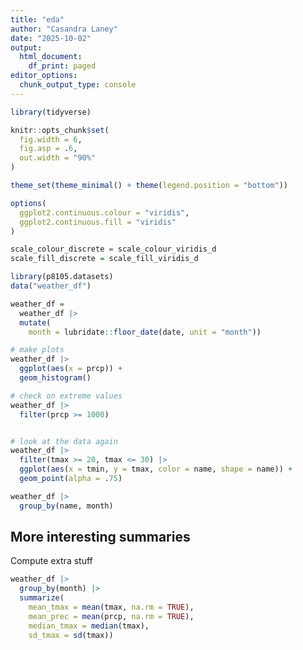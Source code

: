 ```yaml
---
title: "eda"
author: "Casandra Laney"
date: "2025-10-02"
output:
  html_document:
    df_print: paged
editor_options: 
  chunk_output_type: console
---
```


```r
library(tidyverse)

knitr::opts_chunk$set(
  fig.width = 6,
  fig.asp = .6,
  out.width = "90%"
)

theme_set(theme_minimal() + theme(legend.position = "bottom"))

options(
  ggplot2.continuous.colour = "viridis",
  ggplot2.continuous.fill = "viridis"
)

scale_colour_discrete = scale_colour_viridis_d
scale_fill_discrete = scale_fill_viridis_d
```


```r
library(p8105.datasets)
data("weather_df")

weather_df = 
  weather_df |>
  mutate(
    month = lubridate::floor_date(date, unit = "month"))
```


```r

# make plots
weather_df |> 
  ggplot(aes(x = prcp)) + 
  geom_histogram()

# check on extreme values
weather_df |> 
  filter(prcp >= 1000)


# look at the data again
weather_df |> 
  filter(tmax >= 20, tmax <= 30) |> 
  ggplot(aes(x = tmin, y = tmax, color = name, shape = name)) + 
  geom_point(alpha = .75)
```


```r
weather_df |>
  group_by(name, month)
```

## More interesting summaries

Compute extra stuff

```r
weather_df |>
  group_by(month) |>
  summarize(
    mean_tmax = mean(tmax, na.rm = TRUE),
    mean_prec = mean(prcp, na.rm = TRUE),
    median_tmax = median(tmax),
    sd_tmax = sd(tmax))
```

